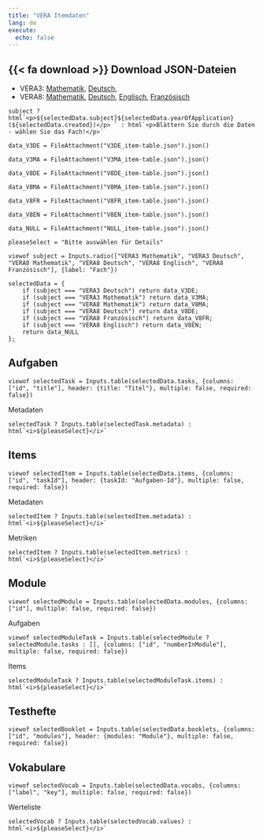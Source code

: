 ```yaml
---
title: "VERA Itemdaten"
lang: de
execute:
  echo: false
---
```


::: {.callout-note icon=false}

## {{< fa download >}} Download JSON-Dateien

* VERA3: [Mathematik](V3MA_item-table.json), [Deutsch](V3DE_item-table.json),
* VERA8: [Mathematik](V8MA_item-table.json), [Deutsch](V8DE_item-table.json), [Englisch](V8EN_item-table.json), [Französisch](V8FR_item-table.json)

:::

```ojs
subject ? html`<p>${selectedData.subject}${selectedData.yearOfApplication} (${selectedData.created})</p> ` : html`<p>Blättern Sie durch die Daten - wählen Sie das Fach!</p>`
```

```ojs
data_V3DE = FileAttachment("V3DE_item-table.json").json()
```

```ojs
data_V3MA = FileAttachment("V3MA_item-table.json").json()
```

```ojs
data_V8DE = FileAttachment("V8DE_item-table.json").json()
```

```ojs
data_V8MA = FileAttachment("V8MA_item-table.json").json()
```

```ojs
data_V8FR = FileAttachment("V8FR_item-table.json").json()
```

```ojs
data_V8EN = FileAttachment("V8EN_item-table.json").json()
```

```ojs
data_NULL = FileAttachment("NULL_item-table.json").json()
```

```ojs
pleaseSelect = "Bitte auswählen für Details"
```



```ojs
viewof subject = Inputs.radio(["VERA3 Mathematik", "VERA3 Deutsch", "VERA8 Mathematik", "VERA8 Deutsch", "VERA8 Englisch", "VERA8 Französisch"], {label: "Fach"})
```

```ojs
selectedData = {
    if (subject === "VERA3 Deutsch") return data_V3DE;
    if (subject === "VERA3 Mathematik") return data_V3MA;
    if (subject === "VERA8 Mathematik") return data_V8MA;
    if (subject === "VERA8 Deutsch") return data_V8DE;
    if (subject === "VERA8 Französisch") return data_V8FR;
    if (subject === "VERA8 Englisch") return data_V8EN;
    return data_NULL
};
```

::: {.panel-tabset}

## Aufgaben

```ojs
viewof selectedTask = Inputs.table(selectedData.tasks, {columns: ["id", "title"], header: {title: "Titel"}, multiple: false, required: false})
```

Metadaten

```ojs
selectedTask ? Inputs.table(selectedTask.metadata) : html`<i>${pleaseSelect}</i>`
```

## Items

```ojs
viewof selectedItem = Inputs.table(selectedData.items, {columns: ["id", "taskId"], header: {taskId: "Aufgaben-Id"}, multiple: false, required: false})
```

Metadaten

```ojs
selectedItem ? Inputs.table(selectedItem.metadata) : html`<i>${pleaseSelect}</i>`
```

Metriken

```ojs
selectedItem ? Inputs.table(selectedItem.metrics) : html`<i>${pleaseSelect}</i>`
```

## Module

```ojs
viewof selectedModule = Inputs.table(selectedData.modules, {columns: ["id"], multiple: false, required: false})
```

Aufgaben

```ojs
viewof selectedModuleTask = Inputs.table(selectedModule ? selectedModule.tasks : [], {columns: ["id", "numberInModule"], multiple: false, required: false})
```

Items

```ojs
selectedModuleTask ? Inputs.table(selectedModuleTask.items) : html`<i>${pleaseSelect}</i>`
```

## Testhefte

```ojs
viewof selectedBooklet = Inputs.table(selectedData.booklets, {columns: ["id", "modules"], header: {modules: "Module"}, multiple: false, required: false})
```

## Vokabulare

```ojs
viewof selectedVocab = Inputs.table(selectedData.vocabs, {columns: ["label", "key"], multiple: false, required: false})
```

Werteliste

```ojs
selectedVocab ? Inputs.table(selectedVocab.values) : html`<i>${pleaseSelect}</i>`
```

:::